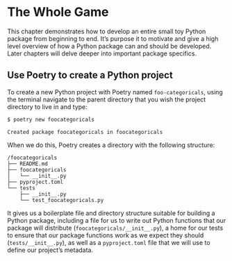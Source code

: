 # The Whole Game {#whole-game}

This chapter demonstrates how to develop an entire small toy Python package from beginning to end. It's purpose it to motivate and give a high level overview of how a Python package can and should be developed. Later chapters will delve deeper into important package specifics. 

## Use Poetry to create a Python project {#poetry-to-create-project}

To create a new Python project with Poetry named `foo-categoricals`, using the terminal navigate to the parent directory that you wish the project directory to live in and type:

```python
$ poetry new foocategoricals
```

```
Created package foocategoricals in foocategoricals
```

When we do this, Poetry creates a directory with the following structure:

```
/foocategoricals
├── README.md
├── foocategoricals
│   └── __init__.py
├── pyproject.toml
└── tests
    ├── __init__.py
    └── test_foocategoricals.py
```

It gives us a boilerplate file and directory structure suitable for building a Python package, including a file for us to write out Python functions that our package will distribute (`foocategoricals/__init__.py`), a home for our tests to ensure that our package functions work as we expect they should (`tests/__init__.py`), as well as a `pyproject.toml` file that we will use to define our project's metadata.
